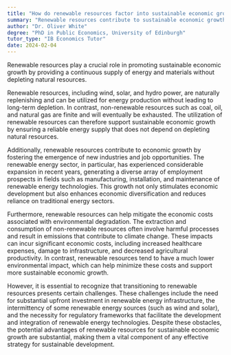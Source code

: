 ```yaml
---
title: "How do renewable resources factor into sustainable economic growth?"
summary: "Renewable resources contribute to sustainable economic growth by providing a continuous supply of energy and materials without depleting natural resources."
author: "Dr. Oliver White"
degree: "PhD in Public Economics, University of Edinburgh"
tutor_type: "IB Economics Tutor"
date: 2024-02-04
---
```


Renewable resources play a crucial role in promoting sustainable economic growth by providing a continuous supply of energy and materials without depleting natural resources.

Renewable resources, including wind, solar, and hydro power, are naturally replenishing and can be utilized for energy production without leading to long-term depletion. In contrast, non-renewable resources such as coal, oil, and natural gas are finite and will eventually be exhausted. The utilization of renewable resources can therefore support sustainable economic growth by ensuring a reliable energy supply that does not depend on depleting natural resources.

Additionally, renewable resources contribute to economic growth by fostering the emergence of new industries and job opportunities. The renewable energy sector, in particular, has experienced considerable expansion in recent years, generating a diverse array of employment prospects in fields such as manufacturing, installation, and maintenance of renewable energy technologies. This growth not only stimulates economic development but also enhances economic diversification and reduces reliance on traditional energy sectors.

Furthermore, renewable resources can help mitigate the economic costs associated with environmental degradation. The extraction and consumption of non-renewable resources often involve harmful processes and result in emissions that contribute to climate change. These impacts can incur significant economic costs, including increased healthcare expenses, damage to infrastructure, and decreased agricultural productivity. In contrast, renewable resources tend to have a much lower environmental impact, which can help minimize these costs and support more sustainable economic growth.

However, it is essential to recognize that transitioning to renewable resources presents certain challenges. These challenges include the need for substantial upfront investment in renewable energy infrastructure, the intermittency of some renewable energy sources (such as wind and solar), and the necessity for regulatory frameworks that facilitate the development and integration of renewable energy technologies. Despite these obstacles, the potential advantages of renewable resources for sustainable economic growth are substantial, making them a vital component of any effective strategy for sustainable development.
    